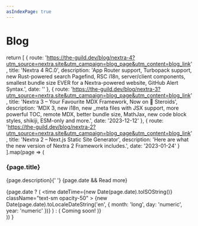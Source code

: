 ```yaml
---
asIndexPage: true
---
```



# Blog

<BlogPage />

  return [
    {
      route:
        'https://the-guild.dev/blog/nextra-4?utm_source=nextra.site&utm_campaign=blog_page&utm_content=blog_link',
      title: 'Nextra 4 RC.0',
      description:
        'App Router support, Turbopack support, new Rust-powered search Pagefind, RSC i18n, server/client components, smallest bundle size EVER for a Nextra-powered website, GitHub Alert Syntax.',
      date: ''
    },
    {
      route:
        'https://the-guild.dev/blog/nextra-3?utm_source=nextra.site&utm_campaign=blog_page&utm_content=blog_link',
      title: 'Nextra 3 – Your Favourite MDX Framework, Now on 🧪 Steroids',
      description:
        'MDX 3, new i18n, new _meta files with JSX support, more powerful TOC, remote MDX, better bundle size, MathJax, new code block styles, shikiji, ESM-only and more.',
      date: '2023-12-12'
    },
    {
      route:
        'https://the-guild.dev/blog/nextra-2?utm_source=nextra.site&utm_campaign=blog_page&utm_content=blog_link',
      title: 'Nextra 2 – Next.js Static Site Generator',
      description:
        'Here are what the new version of Nextra 2 Framework includes.',
      date: '2023-01-24'
    }
  ].map(page => (
    <div key={page.route} className="mt-12">
      <h3 className="text-2xl font-semibold">{page.title}</h3>
      <p className="opacity-80 my-6 leading-7">
        {page.description}{' '}
        {page.date && <Link href={page.route}>Read more</Link>}
      </p>
      {page.date ? (
        <time
          dateTime={new Date(page.date).toISOString()}
          className="text-sm opacity-50"
        >
          {new Date(page.date).toLocaleDateString('en', {
            month: 'long',
            day: 'numeric',
            year: 'numeric'
          })}
        </time>
      ) : (
        <span className="text-sm opacity-50">Coming soon!</span>
      )}
    </div>
  ))
}
